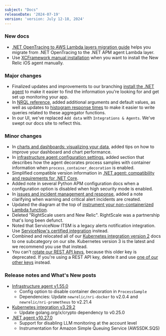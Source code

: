 ```yaml
---
subject: "Docs"
releaseDate: '2024-07-19'
version: 'version: July 12-18, 2024'
---
```


### New docs

* [.NET OpenTracing to AWS Lambda layers migration guide](/docs/apm/agents/net-agent/getting-started/opentracing-to-layers-migration-guide) helps you migrate from .NET OpenTracing to the .NET APM agent Lambda layer.
* Use [XCFramework manual installation](/docs/mobile-monitoring/new-relic-mobile-ios/installation/xcframework-installation) when you want to install the New Relic iOS agent manually.

### Major changes

* Finalized updates and improvements to our branching [install the .NET agent](/install/dotnet/) to make it easier to find the information you're looking for and get set up monitoring your app. 
* In [NRQL reference](/docs/nrql/nrql-syntax-clauses-functions/#func-histogram), added additional arguments and default values, as well as updates to [histogram response times](histogram-response-times-defaults) to make it easier to write queries related to these aggregator functions.
* In our UI, we've replaced `Add data` with `Integrations & Agents`. We've swept our docs site to reflect this.

### Minor changes

* In [charts and dashboards: visualizing your data](/docs/nrql/get-started/charts-and-dashboards-with-nrql/#performance-improvement-for-dashboard-and-charts), added tips on how to improve your dashboard and chart performance.
* In [infrastructure agent configuration settings](/docs/infrastructure/install-infrastructure-agent/configuration/infrastructure-agent-configuration-settings/#process-container-decoration), added section that describes how the agent decorates process samples with container information when `process_container_decoration` is enabled.
* Simplified compatible version information in [.NET agent: compatibility and requirements for .NET Core](/docs/apm/agents/net-agent/getting-started/net-agent-compatibility-requirements-net-core).
* Added note in several Python APM configuration docs when a configuration option is disabled when high security mode is enabled.
* In [issues and incident management and response](/docs/alerts/incident-management/Issues-and-Incident-management-and-response/#search-filters), added a note clarifying when warning and critical alert incidents are created.
* Updated the diagram at the top of [instrument your non-containerized Lambda function](/docs/serverless-function-monitoring/aws-lambda-monitoring/instrument-lambda-function/instrument-your-own/).
* Deleted "RightScale users and New Relic". RightScale was a partnership that's long been defunct.
* Noted that ServiceNow ITSM is a legacy alerts notification integration. Use [ServiceNow's certified integration](/docs/alerts/get-notified/notification-integrations/#servicenow-certified) instead.
* Combined and relocated all of our [Kubernetes integration version 2](/docs/kubernetes-pixie/kubernetes-integration/advanced-configuration/k8s-version2/overview/) docs to one subcategory on our site. Kubernetes version 3 is the latest and we recommend you use that instead.
* You can't [rotate our REST API keys](/docs/apis/intro-apis/new-relic-api-keys/#rotate-rest-api-key), because this older key is deprecated. If you're using a REST API key, delete it and use [one of our other keys](/docs/apis/intro-apis/new-relic-api-keys/#rotate-keys) instead. 


### Release notes and What's New posts

* [Infrastructure agent v1.55.0](/docs/release-notes/infrastructure-release-notes/infrastructure-agent-release-notes/new-relic-infrastructure-agent-1550)
    * Config option to disable container decoration in `ProcessSample`
    * Dependencies: Update `newrelic/nri-docker` to v2.0.4 and `newrelic/nri-prometheus` to v2.21.4
* [Kubernetes integration v3.29.2](/docs/release-notes/infrastructure-release-notes/kubernetes-integration-release-notes/kubernetes-integration-3-29-2)
    * Update golang.org/x/crypto dependency to v0.25.0
* [.NET agent v10.27.0](/docs/release-notes/agent-release-notes/net-release-notes/net-agent-10-27-0)
    * Support for disabling LLM monitoring at the account level
    * Instrumentation for Amazon Simple Queuing Service (AWSSDK.SQS)